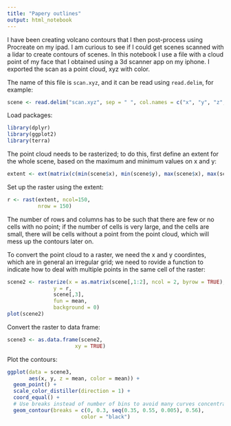 ```yaml
---
title: "Papery outlines"
output: html_notebook
---
```


I have been creating volcano contours that I then post-process using Procreate on my ipad. I am curious to see if I could get scenes scanned with a lidar to create contours of scenes. In this notebook I use a file with a cloud point of my face that I obtained using a 3d scanner app on my iphone. I exported the scan as a point cloud, xyz with color. 

The name of this file is `scan.xyz`, and it can be read using `read.delim`, for example: 
```r
scene <- read.delim("scan.xyz", sep = " ", col.names = c("x", "y", "z", "R", "B", "G"))
```


Load packages:
```r
library(dplyr)
library(ggplot2)
library(terra)
```

The point cloud needs to be rasterized; to do this, first define an extent for the whole scene, based on the maximum and minimum values on x and y:
```r
extent <- ext(matrix(c(min(scene$x), min(scene$y), max(scene$x), max(scene$y)), ncol = 2, byrow = TRUE))
```

Set up the raster using the extent:
```r
r <- rast(extent, ncol=150, 
          nrow = 150)
```

The number of rows and columns has to be such that there are few or no cells with no point; if the number of cells is very large, and the cells are small, there will be cells without a point from the point cloud, which will mess up the contours later on.

To convert the point cloud to a raster, we need the x and y coordintes, which are in general an irregular grid; we need to rovide a function to indicate how to deal with multiple points in the same cell of the raster:
```r
scene2 <- rasterize(x = as.matrix(scene[,1:2], ncol = 2, byrow = TRUE),
               y = r,
               scene[,3], 
               fun = mean,
               background = 0)
plot(scene2)
```

Convert the raster to data frame:
```r
scene3 <- as.data.frame(scene2, 
                      xy = TRUE)
```

Plot the contours:
```r
ggplot(data = scene3,
       aes(x, y, z = mean, color = mean)) +
  geom_point() +
  scale_color_distiller(direction = 1) +
  coord_equal() +
  # Use breaks instead of number of bins to avoid many curves concentrating at the interface between the object and the background
  geom_contour(breaks = c(0, 0.3, seq(0.35, 0.55, 0.005), 0.56),
                        color = "black")
```

